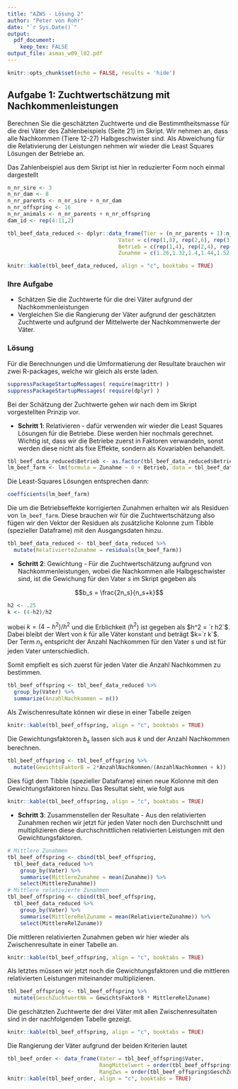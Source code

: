 ```yaml
---
title: "AZWS - Lösung 2"
author: "Peter von Rohr"
date: "`r Sys.Date()`"
output: 
  pdf_document:
    keep_tex: FALSE
output_file: asmas_w09_l02.pdf
---
```


```r
knitr::opts_chunk$set(echo = FALSE, results = 'hide')
```



## Aufgabe 1: Zuchtwertschätzung mit Nachkommenleistungen
Berechnen Sie die geschätzten Zuchtwerte und die Bestimmtheitsmasse für die drei Väter des Zahlenbeispiels (Seite 21) im Skript. Wir nehmen an, dass alle Nachkommen (Tiere 12-27) Halbgeschwister sind. Als Abweichung für die Relativierung der Leistungen nehmen wir wieder die Least Squares Lösungen der Betriebe an.

Das Zahlenbeispiel aus dem Skript ist hier in reduzierter Form noch einmal dargestellt

```r
n_nr_sire <- 3
n_nr_dam <- 8
n_nr_parents <- n_nr_sire + n_nr_dam
n_nr_offspring <- 16
n_nr_animals <- n_nr_parents + n_nr_offspring
dam_id <- rep(4:11,2)

tbl_beef_data_reduced <- dplyr::data_frame(Tier = (n_nr_parents + 1):n_nr_animals,
                                   Vater = c(rep(1,8), rep(2,6), rep(3,2)),
                                   Betrieb = c(rep(1,4), rep(2,4), rep(1,4), rep(2,4)),
                                   Zunahme = c(1.26,1.32,1.4,1.44,1.52,1.5,1.42,1.46,1.34,1.32,1.24,1.28,1.44,1.4,1.54,1.56))

knitr::kable(tbl_beef_data_reduced, align = "c", booktabs = TRUE)
```

### Ihre Aufgabe
* Schätzen Sie die Zuchtwerte für die drei Väter aufgrund der Nachkommenleistungen
* Vergleichen Sie die Rangierung der Väter aufgrund der geschätzten Zuchtwerte und aufgrund der Mittelwerte der Nachkommenwerte der Väter.


### Lösung
Für die Berechnungen und die Umformatierung der Resultate brauchen wir zwei R-packages, welche wir gleich als erste laden.

```r
suppressPackageStartupMessages( require(magrittr) )
suppressPackageStartupMessages( require(dplyr) )
```

Bei der Schätzung der Zuchtwerte gehen wir nach dem im Skript vorgestellten Prinzip vor. 

* __Schritt 1__: Relativieren - dafür verwenden wir wieder die Least Squares Lösungen für die Betriebe. Diese werden hier nochmals gerechnet. Wichtig ist, dass wir die Betriebe zuerst in Faktoren verwandeln, sonst werden diese nicht als fixe Effekte, sondern als Kovariablen behandelt.

```r
tbl_beef_data_reduced$Betrieb <- as.factor(tbl_beef_data_reduced$Betrieb)
lm_beef_farm <- lm(formula = Zunahme ~ 0 + Betrieb, data = tbl_beef_data_reduced)
```

Die Least-Squares Lösungen entsprechen dann:

```r
coefficients(lm_beef_farm)
```


Die um die Betriebseffekte korrigierten Zunahmen erhalten wir als Residuen von `lm_beef_farm`. Diese brauchen wir für die Zuchtwertschätzung also fügen wir den Vektor der Residuen als zusätzliche Kolonne zum Tibble (spezieller Dataframe) mit den Ausgangsdaten hinzu. 

```r
tbl_beef_data_reduced <- tbl_beef_data_reduced %>% 
  mutate(RelativierteZunahme = residuals(lm_beef_farm))
```

* __Schritt 2__: Gewichtung - Für die Zuchtwertschätzung aufgrund von Nachkommenleistungen, wobei die Nachkommen alle Halbgeschwister sind, ist die Gewichung für den Vater $s$ im Skript gegeben als 

$$b_s = \frac{2n_s}{n_s+k}$$

```r
h2 <- .25
k <- (4-h2)/h2
```

wobei $k = (4-h^2)/h^2$ und die Erblichkeit ($h^2$) ist gegeben als $h^2 = `r h2`$. Dabei bleibt der Wert von $k$ für alle Väter konstant und beträgt $k=`r k`$. Der Term $n_s$ entspricht der Anzahl Nachkommen für den Vater $s$ und ist für jeden Vater unterschiedlich. 

Somit empfielt es sich zuerst für jeden Vater die Anzahl Nachkommen zu bestimmen.

```r
tbl_beef_offspring <- tbl_beef_data_reduced %>% 
  group_by(Vater) %>% 
  summarize(AnzahlNachkommen = n()) 
```

Als Zwischenresultate können wir diese in einer Tabelle zeigen

```r
knitr::kable(tbl_beef_offspring, align = "c", booktabs = TRUE)
```

Die Gewichtungsfaktoren $b_s$ lassen sich aus $k$ und der Anzahl Nachkommen berechnen.

```r
tbl_beef_offspring <- tbl_beef_offspring %>% 
  mutate(GewichtsFaktorB = 2*AnzahlNachkommen/(AnzahlNachkommen + k))
```

Dies fügt dem Tibble (spezieller Dataframe) einen neue Kolonne mit den Gewichtungsfaktoren hinzu. Das Resultat sieht, wie folgt aus

```r
knitr::kable(tbl_beef_offspring, align = "c", booktabs = TRUE)
```


* __Schritt 3__: Zusammenstellen der Resultate - Aus den relativierten Zunahmen rechen wir jetzt für jeden Vater noch den Durchschnitt und multiplizieren diese durchschnittlichen relativierten Leistungen mit den Gewichtungsfaktoren.

```r
# Mittlere Zunahmen
tbl_beef_offspring <- cbind(tbl_beef_offspring, 
  tbl_beef_data_reduced %>% 
    group_by(Vater) %>% 
    summarise(MittlereZunahme = mean(Zunahme)) %>% 
    select(MittlereZunahme))
# Mittlere relativierte Zunahmen
tbl_beef_offspring <- cbind(tbl_beef_offspring, 
  tbl_beef_data_reduced %>% 
    group_by(Vater) %>% 
    summarise(MittlereRelZuname = mean(RelativierteZunahme)) %>% 
    select(MittlereRelZuname))
```

Die mittleren relativierten Zunahmen geben wir hier wieder als Zwischenresultate in einer Tabelle an.

```r
knitr::kable(tbl_beef_offspring, align = "c", booktabs = TRUE)
```

Als letztes müssen wir jetzt noch die Gewichtungsfaktoren und die mittleren relativierten Leistungen miteinander multiplizieren.

```r
tbl_beef_offspring <- tbl_beef_offspring %>% 
  mutate(GeschZuchtwertNk = GewichtsFaktorB * MittlereRelZuname)
```

Die geschätzten Zuchtwerte der drei Väter mit allen Zwischenresultaten sind in der nachfolgenden Tabelle gezeigt.

```r
knitr::kable(tbl_beef_offspring, align = "c", booktabs = TRUE)
```

Die Rangierung der Väter aufgrund der beiden Kriterien lautet

```r
tbl_beef_order <- data_frame(Vater = tbl_beef_offspring$Vater, 
                             RangMittelwert = order(tbl_beef_offspring$MittlereZunahme, decreasing = TRUE),
                             RangZws = order(tbl_beef_offspring$GeschZuchtwertNk, decreasing = TRUE))
knitr::kable(tbl_beef_order, align = "c", booktabs = TRUE)
```





